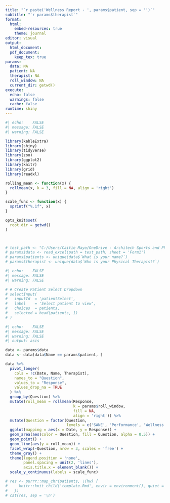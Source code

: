 ---
title: "`r paste('Wellness Report - ', params$patient, sep = '')`"
subtitle: "`r params$therapist`"
format:
  html:
    embed-resources: true
    theme: journal
editor: visual
output:
  html_document:
  pdf_document: 
    keep_tex: true
params:
  data: NA
  patient: NA
  therapist: NA
  roll_window: NA
  current_dir: getwd()
execute:
  echo: false
  warnings: false
  cache: false
runtime: shiny
---

```{r}
#| echo:    FALSE
#| message: FALSE
#| warning: FALSE

library(kableExtra)
library(shiny)
library(tidyverse)
library(zoo)
library(ggplot2)
library(knitr)
library(grid)
library(readxl)

rolling_mean <- function(x) {
  rollmean(x, k = 3, fill = NA, align = 'right')
}

scale_func <- function(x) {
  sprintf("%.1f", x)
}

opts_knit$set(
  root.dir = getwd()
)



# test_path <- "C:/Users/Caitie Mayo/OneDrive - Architech Sports and Physical Therapy/Performance Analyst/Wellness Questionnaire/Physical Therapy Wellness Questionnaire/pt_wellness_questionnaire.xlsx"
# params$data <- read_excel(path = test_path, sheet = 'Form1')
# params$patients <- unique(data$`What is your name?`)
# params$therapist <- unique(data$`Who is your Physical Therapist?`)

```

``` {r}
#| echo:    FALSE
#| message: FALSE
#| warning: FALSE

# # Create Patient Select Dropdown
# selectInput(
#   inputId  = 'patientSelect',
#   label    = 'Select patient to view',
#   choices  = patients,
#   selected = head(patients, 1)
# )


```


```{r}
#| echo:    FALSE
#| message: FALSE
#| warning: FALSE
#| output: asis

data <- params$data
data <- data[data$Name == params$patient, ]

data %>%
  pivot_longer(
    cols = !c(Date, Name, Therapist),
    names_to = "Question",
    values_to = "Response",
    values_drop_na = TRUE
  ) %>%
  group_by(Question) %>%
  mutate(roll_mean = rollmean(Response, 
                              k = params$roll_window, 
                              fill = NA, 
                              align = 'right')) %>%
  mutate(Question = factor(Question, 
                           levels = c('SANE', 'Performance', 'Wellness', 'Sleep', 'Frequency', 'Severity'))) %>%
  ggplot(mapping = aes(x = Date, y = Response)) +
  geom_area(aes(color = Question, fill = Question, alpha = 0.5)) +
  geom_point() +
  geom_line(aes(y = roll_mean)) +
  facet_wrap(~Question, nrow = 3, scales = 'free') +
  theme_gray() +
  theme(legend.position = 'none',
        panel.spacing = unit(2, 'lines'),
        axis.title.x = element_blank()) +
  scale_y_continuous(labels = scale_func)

# res <- purrr::map_chr(patients, \(hw) {
#     knitr::knit_child('template.Rmd', envir = environment(), quiet = TRUE)
#   })
# cat(res, sep = '\n')
```

